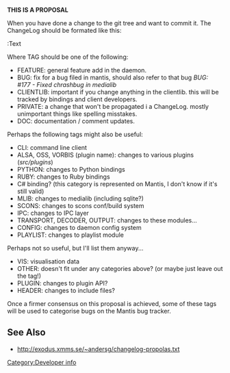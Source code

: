''' THIS IS A PROPOSAL '''

When you have done a change to the git tree and want to commit it. The ChangeLog should be formated like this:

<TAG>:Text

Where TAG should be one of the following:

* FEATURE: general feature add in the daemon.
* BUG: fix for a bug filed in mantis, should also refer to that bug ''BUG: #177 - Fixed chrashbug in medialib''
* CLIENTLIB: important if you change anything in the clientlib. this will be tracked by bindings and client developers.
* PRIVATE: a change that won't be propagated i a ChangeLog. mostly unimportant things like spelling misstakes.
* DOC: documentation / comment updates.

Perhaps the following tags might also be useful:
* CLI: command line client
* ALSA, OSS, VORBIS (plugin name): changes to various plugins (''src/plugins'')
* PYTHON: changes to Python bindings
* RUBY: changes to Ruby bindings
* C# binding? (this category is represented on Mantis, I don't know if it's still valid)
* MLIB: changes to medialib (including sqlite?)
* SCONS: changes to scons conf/build system
* IPC: changes to IPC layer
* TRANSPORT, DECODER, OUTPUT: changes to these modules...
* CONFIG: changes to daemon config system
* PLAYLIST: changes to playlist module

Perhaps not so useful, but I'll list them anyway...
* VIS: visualisation data
* OTHER: doesn't fit under any categories above? (or maybe just leave out the tag!)
* PLUGIN: changes to plugin API?
* HEADER: changes to include files?

Once a firmer consensus on this proposal is achieved, some of these tags will be used to categorise bugs on the Mantis bug tracker.

== See Also ==
* http://exodus.xmms.se/~andersg/changelog-propolas.txt

[[Category:Developer info]]